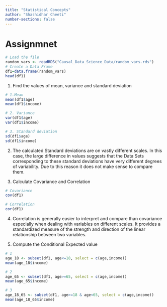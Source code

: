 ```yaml
---
title: "Statistical Concepts"
author: "Shashidhar Cheeti"
number-sections: false
---
```


# Assignmnet

```r
# Load the file
random_vars <- readRDS("Causal_Data_Science_Data/random_vars.rds")
# Create a Data Frame
df1=data.frame(random_vars)
head(df1)
```

1. Find the values of mean, variance and standard deviation
```r
# 1.Mean 
mean(df1$age)
mean(df1$income)
```

```r
# 2. Variance
var(df1$age)
var(df1$income)
```

```r
# 3. Standard deviation
sd(df1$age)
sd(df1$income)
```

2. The calculated Standard deviations are on vastly different scales. In this case, the large difference in values suggests that the Data Sets corresponding to these standard deviations have very different degrees of variability. Due to this reason it does not make sense to compare them.

3. Calculate Covariance and Correlation
```r
# Covariance
cov(df1)
```
```r
# Correlation
cor(df1)
```

4. Correlation is generally easier to interpret and compare than covariance especially when dealing with variables on different scales. It provides a standardized measure of the strength and direction of the linear relationship between two variables.

5. Compute the Conditional Expected value
```r
# 1
age_18 <- subset(df1, age<=18, select = c(age,income))
mean(age_18$income)
```

```r
# 2
age_65 <- subset(df1, age>=65, select = c(age,income))
mean(age_65$income)
```

```r
# 3
age_18_65 <- subset(df1, age>=18 & age<65, select = c(age,income))
mean(age_18_65$income)
```











